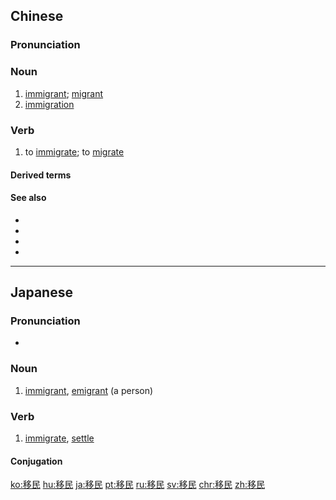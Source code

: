 ==Chinese==
{{zh-forms}}

===Pronunciation===
{{zh-pron
|m=yímín
|c=ji4 man4
|h=pfs=yì-mìn
|mn=î-bîn
|ma=Zh-yímín.ogg
|cat=n,v
}}

===Noun===
{{zh-noun}}

# [[immigrant]]; [[migrant]]
# [[immigration]]

===Verb===
{{zh-verb}}

# to [[immigrate]]; to [[migrate]]
#: {{zh-x|哪個 國家 好 移民？|Which country is easy to '''immigrate''' to?}}

====Derived terms====
{{zh-der|移民者}}

====See also====
* {{zh-l|公民}}
* {{zh-l|居民}}
* {{zh-l|平民}}
* {{zh-l|市民}}

----

==Japanese==
{{ja-kanjitab|い|みん|yomi=on}}
{{wikipedia|lang=ja}}

===Pronunciation===
* {{a|Common Japanese}} {{ja-accent-common|heiban|い|みん|ìmíń}}

===Noun===
{{ja-noun|いみん}}

# [[immigrant]], [[emigrant]] (a person)

===Verb===
{{ja-verb-suru|tr=intrans|いみん}}

# [[immigrate]], [[settle]]

====Conjugation====
{{ja-suru|いみん}}

[[ko:移民]]
[[hu:移民]]
[[ja:移民]]
[[pt:移民]]
[[ru:移民]]
[[sv:移民]]
[[chr:移民]]
[[zh:移民]]